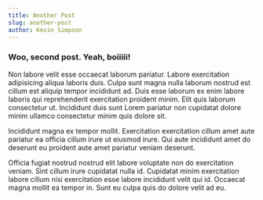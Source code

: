 ```yaml
---
title: Another Post
slug: another-post
author: Kevin Simpson
---
```


### Woo, second post. Yeah, boiiiii!

Non labore velit esse occaecat laborum pariatur. Labore exercitation adipisicing aliqua laboris duis. Culpa sunt magna nulla laborum nostrud est cillum est aliquip tempor incididunt ad. Duis esse laborum ex enim labore laboris qui reprehenderit exercitation proident minim. Elit quis laborum consectetur ut. Incididunt duis sunt Lorem pariatur non cupidatat dolore minim ullamco consectetur minim quis dolore sit.

Incididunt magna ex tempor mollit. Exercitation exercitation cillum amet aute pariatur ea officia cillum irure ut eiusmod irure. Qui aute incididunt amet do deserunt eu proident aute amet pariatur veniam deserunt.

Officia fugiat nostrud nostrud elit labore voluptate non do exercitation veniam. Sint cillum irure cupidatat nulla id. Cupidatat minim exercitation labore cillum nisi exercitation esse labore incididunt velit qui id. Occaecat magna mollit ea tempor in. Sunt eu culpa quis do dolore velit ad eu.
